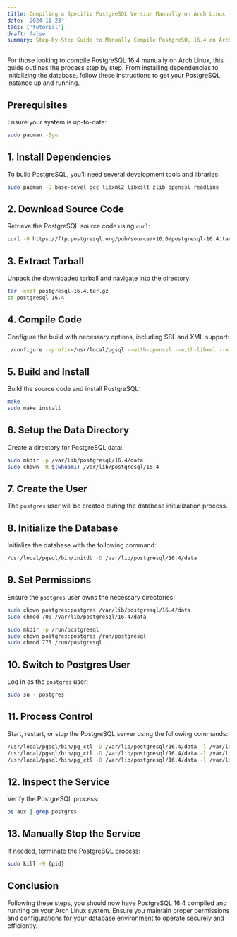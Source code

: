 ```yaml
---
title: Compiling a Specific PostgreSQL Version Manually on Arch Linux
date: '2024-11-23'
tags: ['tutorial']
draft: false
summary: Step-by-Step Guide to Manually Compile PostgreSQL 16.4 on Arch Linux
---
```


For those looking to compile PostgreSQL 16.4 manually on Arch Linux, this guide outlines the process step by step. From installing dependencies to initializing the database, follow these instructions to get your PostgreSQL instance up and running.

## Prerequisites

Ensure your system is up-to-date:

```bash
sudo pacman -Syu
```

## 1. Install Dependencies

To build PostgreSQL, you’ll need several development tools and libraries:

```bash
sudo pacman -S base-devel gcc libxml2 libxslt zlib openssl readline
```

## 2. Download Source Code

Retrieve the PostgreSQL source code using `curl`:

```bash
curl -O https://ftp.postgresql.org/pub/source/v16.0/postgresql-16.4.tar.gz
```

## 3. Extract Tarball

Unpack the downloaded tarball and navigate into the directory:

```bash
tar -xvzf postgresql-16.4.tar.gz
cd postgresql-16.4
```

## 4. Compile Code

Configure the build with necessary options, including SSL and XML support:

```bash
./configure --prefix=/usr/local/pgsql --with-openssl --with-libxml --with-libxslt
```

## 5. Build and Install

Build the source code and install PostgreSQL:

```bash
make
sudo make install
```

## 6. Setup the Data Directory

Create a directory for PostgreSQL data:

```bash
sudo mkdir -p /var/lib/postgresql/16.4/data
sudo chown -R $(whoami) /var/lib/postgresql/16.4
```

## 7. Create the User

The `postgres` user will be created during the database initialization process.

## 8. Initialize the Database

Initialize the database with the following command:

```bash
/usr/local/pgsql/bin/initdb -D /var/lib/postgresql/16.4/data
```

## 9. Set Permissions

Ensure the `postgres` user owns the necessary directories:

```bash
sudo chown postgres:postgres /var/lib/postgresql/16.4/data
sudo chmod 700 /var/lib/postgresql/16.4/data

sudo mkdir -p /run/postgresql
sudo chown postgres:postgres /run/postgresql
sudo chmod 775 /run/postgresql
```

## 10. Switch to Postgres User

Log in as the `postgres` user:

```bash
sudo su - postgres
```

## 11. Process Control

Start, restart, or stop the PostgreSQL server using the following commands:

```bash
/usr/local/pgsql/bin/pg_ctl -D /var/lib/postgresql/16.4/data -l /var/lib/postgresql/16.4/logfile start
/usr/local/pgsql/bin/pg_ctl -D /var/lib/postgresql/16.4/data -l /var/lib/postgresql/16.4/logfile restart
/usr/local/pgsql/bin/pg_ctl -D /var/lib/postgresql/16.4/data -l /var/lib/postgresql/16.4/logfile stop
```

## 12. Inspect the Service

Verify the PostgreSQL process:

```bash
ps aux | grep postgres
```

## 13. Manually Stop the Service

If needed, terminate the PostgreSQL process:

```bash
sudo kill -9 {pid}
```

## Conclusion

Following these steps, you should now have PostgreSQL 16.4 compiled and running on your Arch Linux system. Ensure you maintain proper permissions and configurations for your database environment to operate securely and efficiently.
